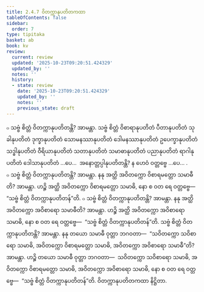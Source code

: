 ```yaml
---
title: 2.4.7 ဝိတက္ကာနုပတိတကထာ
tableOfContents: false
sidebar:
  order: 7
type: tipitaka
basket: ab
book: kv
review:
  current: review
  updated: '2025-10-23T09:20:51.424329'
  updated_by: ''
  notes: ''
  history:
  - state: review
    date: '2025-10-23T09:20:51.424329'
    updated_by: ''
    notes: ''
    previous_state: draft
---
```



<ReviewStatus review={frontmatter.review} showDetails={true} />

<HypothesisAnnotation frontmatter={frontmatter} />

<DynamicBreadcrumb />

<Division number="562" book="kv" e="ch" v="32" p="303">

<Paragraph number="1903" book="kv">
๐ သဗ္ဗံ စိတ္တံ ဝိတက္ကာနုပတိတန္တိ? အာမန္တာ. သဗ္ဗံ စိတ္တံ ဝိစာရာနုပတိတံ ပီတာနုပတိတံ သုခါနုပတိတံ ဒုက္ခာနုပတိတံ သောမနဿာနုပတိတံ ဒေါမနဿာနုပတိတံ ဥပေက္ခာနုပတိတံ သဒ္ဓါနုပတိတံ ဝီရိယာနုပတိတံ သတာနုပတိတံ သမာဓာနုပတိတံ ပညာနုပတိတံ ရာဂါနုပတိတံ ဒေါသာနုပတိတံ …ပေ…  အနောတ္တပ္ပါနုပတိတန္တိ? န ဟေဝံ ဝတ္တဗ္ဗေ …ပေ… .
</Paragraph>

<Paragraph number="1904" book="kv">
๐ သဗ္ဗံ စိတ္တံ ဝိတက္ကာနုပတိတန္တိ? အာမန္တာ. နနု အတ္ထိ အဝိတက္ကော ဝိစာရမတ္တော သမာဓီတိ? အာမန္တာ. ဟဉ္စိ အတ္ထိ အဝိတက္ကော ဝိစာရမတ္တော သမာဓိ, နော စ ဝတ ရေ ဝတ္တဗ္ဗေ—  “သဗ္ဗံ စိတ္တံ ဝိတက္ကာနုပတိတန်”တိ.
</Paragraph>

<Paragraph number="1905" book="kv">
๐ သဗ္ဗံ စိတ္တံ ဝိတက္ကာနုပတိတန္တိ? အာမန္တာ. နနု အတ္ထိ အဝိတက္ကော အဝိစာရော သမာဓီတိ? အာမန္တာ. ဟဉ္စိ အတ္ထိ အဝိတက္ကော အဝိစာရော သမာဓိ, နော စ ဝတ ရေ ဝတ္တဗ္ဗေ—  “သဗ္ဗံ စိတ္တံ ဝိတက္ကာနုပတိတန်”တိ. သဗ္ဗံ စိတ္တံ ဝိတက္ကာနုပတိတန္တိ? အာမန္တာ. နနု တယော သမာဓီ ဝုတ္တာ ဘဂဝတာ—  “သဝိတက္ကော သဝိစာရော သမာဓိ, အဝိတက္ကော ဝိစာရမတ္တော သမာဓိ, အဝိတက္ကော အဝိစာရော သမာဓီ”တိ? အာမန္တာ. ဟဉ္စိ တယော သမာဓီ ဝုတ္တာ ဘဂဝတာ—  သဝိတက္ကော သဝိစာရော သမာဓိ, အဝိတက္ကော ဝိစာရမတ္တော သမာဓိ, အဝိတက္ကော အဝိစာရော သမာဓိ, နော စ ဝတ ရေ ဝတ္တဗ္ဗေ—  “သဗ္ဗံ စိတ္တံ ဝိတက္ကာနုပတိတန်”တိ.

</Paragraph>
</Division>

<Paragraph number="1906" type="center" book="kv">
ဝိတက္ကာနုပတိတကထာ နိဋ္ဌိတာ.
</Paragraph>